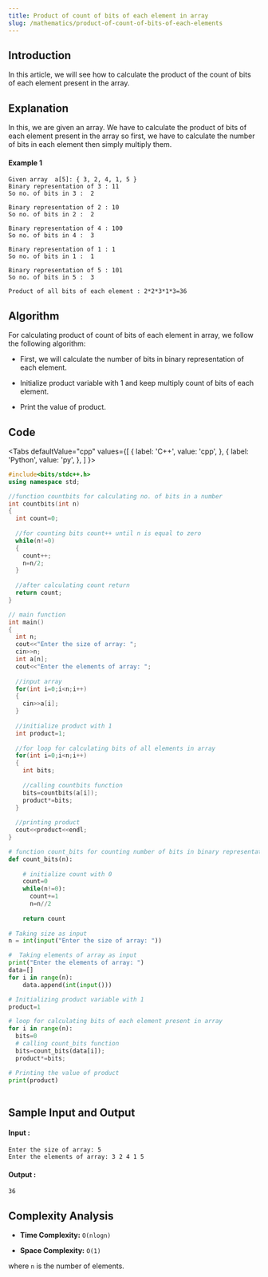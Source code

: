 ```yaml
---
title: Product of count of bits of each element in array
slug: /mathematics/product-of-count-of-bits-of-each-elements
---
```


## Introduction

In this article, we will see how to calculate the product of the count of bits of each element present in the array.  

## Explanation 
In this, we are given an array. We have to calculate the product of bits of each element present in the array so first, we have to calculate the number of bits in each element then simply multiply them.
#### Example 1

```
Given array  a[5]: { 3, 2, 4, 1, 5 }
Binary representation of 3 : 11
So no. of bits in 3 :  2

Binary representation of 2 : 10
So no. of bits in 2 :  2

Binary representation of 4 : 100
So no. of bits in 4 :  3

Binary representation of 1 : 1
So no. of bits in 1 :  1

Binary representation of 5 : 101
So no. of bits in 5 :  3

Product of all bits of each element : 2*2*3*1*3=36

```
## Algorithm

For calculating product of count of bits of each element in array, we follow the following algorithm:

* First, we will calculate the number of bits in binary representation of each element.

* Initialize product variable with 1 and keep multiply count of bits of each element.

* Print the value of product.

## Code


<Tabs
  defaultValue="cpp"
  values={[
    { label: 'C++', value: 'cpp', },
    { label: 'Python', value: 'py', },
  ]
}>
<TabItem value="cpp">

```cpp
#include<bits/stdc++.h>
using namespace std;

//function countbits for calculating no. of bits in a number
int countbits(int n)
{
  int count=0;
  
  //for counting bits count++ until n is equal to zero
  while(n!=0)
  {
    count++;
    n=n/2;
  }
  
  //after calculating count return
  return count;
}

// main function
int main()
{
  int n;
  cout<<"Enter the size of array: ";
  cin>>n;
  int a[n];
  cout<<"Enter the elements of array: ";
  
  //input array
  for(int i=0;i<n;i++)
  {
    cin>>a[i];
  }
    
  //initialize product with 1
  int product=1;
  
  //for loop for calculating bits of all elements in array
  for(int i=0;i<n;i++)
  {
    int bits;
    
    //calling countbits function
    bits=countbits(a[i]);
    product*=bits;
  }
  
  //printing product 
  cout<<product<<endl;
}

```
</TabItem>

<TabItem value="py">

```python   
# function count_bits for counting number of bits in binary representation
def count_bits(n):
    
    # initialize count with 0
    count=0
    while(n!=0):
      count+=1
      n=n//2
    
    return count
  
# Taking size as input 
n = int(input("Enter the size of array: "))

#  Taking elements of array as input
print("Enter the elements of array: ")
data=[]
for i in range(n):
    data.append(int(input()))

# Initializing product variable with 1
product=1

# loop for calculating bits of each element present in array
for i in range(n):
  bits=0
  # calling count_bits function
  bits=count_bits(data[i]);
  product*=bits;

# Printing the value of product
print(product)
     
```
</TabItem>
</Tabs>

## Sample Input and Output

#### Input :

```
Enter the size of array: 5
Enter the elements of array: 3 2 4 1 5

```
#### Output :

```
36
```

## Complexity Analysis
 
- **Time Complexity:** `O(nlogn)`

- **Space Complexity:** `O(1)`

where `n` is the number of elements.
